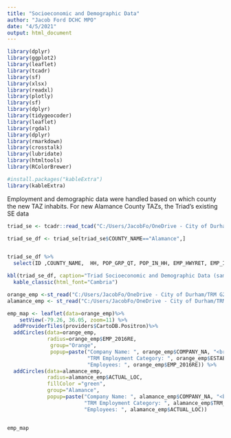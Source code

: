```yaml
---
title: "Socioeconomic and Demographic Data"
author: "Jacob Ford DCHC MPO"
date: "4/5/2021"
output: html_document
---
```




```r
library(dplyr)
library(ggplot2)
library(leaflet)
library(tcadr)
library(sf)
library(xlsx)
library(readxl)
library(plotly)
library(sf)
library(dplyr)
library(tidygeocoder)
library(leaflet)
library(rgdal)
library(dplyr)
library(rmarkdown)
library(crosstalk)
library(lubridate)
library(htmltools)
library(RColorBrewer)

#install.packages("kableExtra")
library(kableExtra)

```

Employment and demographic data were handled based on which county the new TAZ inhabits. For new Alamance County TAZs, the Triad's existing SE data 

```r
triad_se <- tcadr::read_tcad("C:/Users/JacobFo/OneDrive - City of Durham/TRM G2/Alamance Expansion/Triad Model/SE/SE 2017_v5_03-19-2019.bin")

triad_se_df <- triad_se[triad_se$COUNTY_NAME=="Alamance",]


triad_se_df %>%
  select(ID ,COUNTY_NAME,  HH, POP_GRP_QT, POP_IN_HH, EMP_HWYRET, EMP_IND, EMP_RETAIL, EMP_SERVICE, EMP_OFFICE,SCHOOL_EMP, K12_STUDENT)

kbl(triad_se_df, caption="Triad Socioeconomic and Demographic Data (sample)") %>%
  kable_classic(html_font="Cambria")
```



```r

orange_emp <-st_read("C:/Users/JacobFo/OneDrive - City of Durham/TRM G2/Alamance Expansion/SE Data/Employment/Mebane_OC_Employment_2016.shp")
alamance_emp <- st_read("C:/Users/JacobFo/OneDrive - City of Durham/TRM G2/Alamance Expansion/SE Data/Employment/Mebane_AC_Employment_2016.shp")

```

```r
emp_map <- leaflet(data=orange_emp)%>%
    setView(-79.26, 36.05, zoom=11) %>%
  addProviderTiles(providers$CartoDB.Positron)%>%
  addCircles(data=orange_emp,
             radius=orange_emp$EMP_2016RE,
              group="Orange",
              popup=paste("Company Name: ", orange_emp$COMPANY_NA, "<br>",
                          "TRM Employment Category: ", orange_emp$ESTAB_TYP2,"<br>",
                          "Employees: ", orange_emp$EMP_2016RE)) %>%
  addCircles(data=alamance_emp,
             radius=alamance_emp$ACTUAL_LOC,
             fillColor ="green",
             group="Alamance",
             popup=paste("Company Name: ", alamance_emp$COMPANY_NA, "<br>",
                         "TRM Employment Category: ", alamance_emp$TRM_EMPLOY, "<br>",
                         "Employees: ", alamance_emp$ACTUAL_LOC))


emp_map
```

